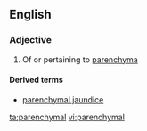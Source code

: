 ==English==

===Adjective===
{{wikipedia}}
{{en-adj|-}}

# Of or pertaining to [[parenchyma]]

====Derived terms====
*[[parenchymal jaundice]]

[[ta:parenchymal]]
[[vi:parenchymal]]